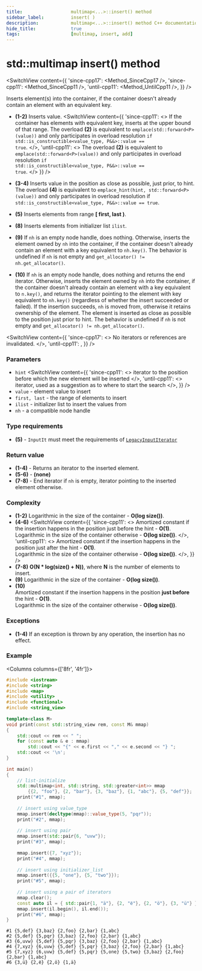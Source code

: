 ```yaml
---
title:					multimap<...>::insert() method
sidebar_label:			insert( )
description:			multimap<...>::insert() method C++ documentation
hide_title:				true
tags:					[multimap, insert, add]
---
```



<!-- Terms -->

<!----------------- Codes ---------------------->

<!-- insert() -->


# std::multimap insert() method

<SwitchView content={{
    'since-cpp17': <Method_SinceCpp17 />,
    'since-cpp11': <Method_SinceCpp11 />,
    'until-cpp11': <Method_UntilCpp11 />,
    }} />

Inserts element(s) into the container, if the container doesn't already contain an element with an equivalent key.

 - **(1-2)** Inserts value.
<SwitchView content={{
    'since-cpp11': <>
        If the container has elements with equivalent key, inserts at the upper bound of that range.
        The overload <b>(2)</b> is equivalent to <code>emplace(std::forward&lt;P&gt;(value))</code> and only participates in overload resolution <code>if std::is_constructible&lt;value_type, P&&&gt;::value == true</code>.
    </>,
    'until-cpp11': <>
        The overload <b>(2)</b> is equivalent to <code>emplace(std::forward&lt;P&gt;(value))</code> and only participates in overload resolution <code>if std::is_constructible&lt;value_type, P&&&gt;::value == true</code>.
    </>
    }} />

 - **(3-4)** Inserts value in the position as close as possible, just prior, to hint.
    The overload **(4)** is equivalent to `emplace_hint(hint, std::forward<P>(value))` and only participates in overload resolution if `std::is_constructible<value_type, P&&>::value == true`.

 - **(5)** Inserts elements from range **[ first, last )**.
 - **(8)** Inserts elements from initializer list `ilist`.
 - **(9)** If `nh` is an empty node handle, does nothing. Otherwise, inserts the element owned by `nh` into the container,
    if the container doesn't already contain an element with a key equivalent to `nh.key()`. The behavior is undefined if `nh` is not empty and `get_allocator() != nh.get_allocator()`.
 - **(10)** If `nh` is an empty node handle, does nothing and returns the end iterator.
    Otherwise, inserts the element owned by `nh` into the container, if the container doesn't already contain an element with a key equivalent to `n.key()`,
    and returns the iterator pointing to the element with key equivalent to `nh.key()` (regardless of whether the insert succeeded or failed).
    If the insertion succeeds, `nh` is moved from, otherwise it retains ownership of the element.
    The element is inserted as close as possible to the position just prior to hint. The behavior is undefined if `nh` is not empty and `get_allocator() != nh.get_allocator()`.

<SwitchView content={{
    'since-cpp17': <> No iterators or references are invalidated. </>,
    'until-cpp11': <IteratorDereferenceNote />,
    }} />

### Parameters

 - `hint`
<SwitchView content={{
    'since-cpp11': <> iterator to the position before which the new element will be inserted </>,
    'until-cpp11': <> iterator, used as a suggestion as to where to start the search </>,
    }} />
 - `value` - element value to insert
 - `first, last` - the range of elements to insert
 - `ilist` - initializer list to insert the values from
 - `nh` - a compatible node handle
 
### Type requirements
 - **(5)** - `InputIt` must meet the requirements of [`LegacyInputIterator`](/docs/named_req/LegacyInputIterator)

### Return value

 - **(1-4)** - Returns an iterator to the inserted element.
 - **(5-6)** - **(none)**
 - **(7-8)** - End iterator if `nh` is empty, iterator pointing to the inserted element otherwise.

### Complexity

 - **(1-2)** Logarithmic in the size of the container - **O(log size())**.
 - **(4-6)** 
<SwitchView content={{
	'since-cpp11': <>
		Amortized constant if the insertion happens in the position just before the hint - <b>O(1)</b>. <br/>
		Logarithmic in the size of the container otherwise - <b>O(log size())</b>.
	</>,
    'until-cpp11': <>
		Amortized constant if the insertion happens in the position just after the hint - <b>O(1)</b>. <br/>
		Logarithmic in the size of the container otherwise - <b>O(log size())</b>.
	</>,
    }} />
 - **(7-8)** **O(N * log(size() + N))**, where **N** is the number of elements to insert.
 - **(9)** Logarithmic in the size of the container - **O(log size())**.
 - **(10)**  
	Amortized constant if the insertion happens in the position **just before** the hint - **O(1)**.  
	Logarithmic in the size of the container otherwise - **O(log size())**.

### Exceptions

 - **(1-4)** If an exception is thrown by any operation, the insertion has no effect.

<ImproveSection />

### Example

<Columns columns={['8fr', '4fr']}>
<div>

```cpp title='Main.cpp' showLineNumbers
#include <iostream>
#include <string>
#include <map>
#include <utility>
#include <functional>
#include <string_view>
 
template<class M>
void print(const std::string_view rem, const M& mmap)
{
    std::cout << rem << " ";
    for (const auto & e : mmap)
        std::cout << "{" << e.first << "," << e.second << "} ";
    std::cout << '\n';
}
 
int main()
{
    // list-initialize
    std::multimap<int, std::string, std::greater<int>> mmap
        {{2, "foo"}, {2, "bar"}, {3, "baz"}, {1, "abc"}, {5, "def"}};
    print("#1", mmap);
 
    // insert using value_type
    mmap.insert(decltype(mmap)::value_type(5, "pqr"));
    print("#2", mmap);
 
    // insert using pair
    mmap.insert(std::pair{6, "uvw"});
    print("#3", mmap);
 
    mmap.insert({7, "xyz"});
    print("#4", mmap);
 
    // insert using initializer_list
    mmap.insert({{5, "one"}, {5, "two"}});
    print("#5", mmap);
 
    // insert using a pair of iterators
    mmap.clear();
    const auto il = { std::pair{1, "ä"}, {2, "ё"}, {2, "ö"}, {3, "ü"} };
    mmap.insert(il.begin(), il.end());
    print("#6", mmap);
}
```

</div>
<div>

```plaintext title="Output"
#1 {5,def} {3,baz} {2,foo} {2,bar} {1,abc}
#2 {5,def} {5,pqr} {3,baz} {2,foo} {2,bar} {1,abc}
#3 {6,uvw} {5,def} {5,pqr} {3,baz} {2,foo} {2,bar} {1,abc}
#4 {7,xyz} {6,uvw} {5,def} {5,pqr} {3,baz} {2,foo} {2,bar} {1,abc}
#5 {7,xyz} {6,uvw} {5,def} {5,pqr} {5,one} {5,two} {3,baz} {2,foo} {2,bar} {1,abc}
#6 {3,ü} {2,ё} {2,ö} {1,ä}
```

</div>
</Columns>
